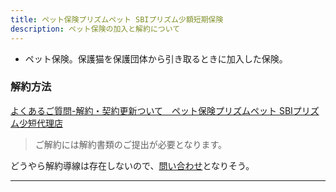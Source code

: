 ```yaml
---
title: ペット保険プリズムペット SBIプリズム少額短期保険
description: ペット保険の加入と解約について
---
```


* ペット保険。保護猫を保護団体から引き取るときに加入した保険。

### 解約方法 <a href="#jie-yue-fang-fa" id="jie-yue-fang-fa"></a>

[よくあるご質問-解約・契約更新ついて　ペット保険プリズムペット SBIプリズム少短代理店](https://e-ykf.com/pet-hoken/faq/faq-5.html)

> ご解約には解約書類のご提出が必要となります。

どうやら解約導線は存在しないので、[問い合わせ](https://www.sbiprism.co.jp/contact_coolingoff.html)となりそう。

***
